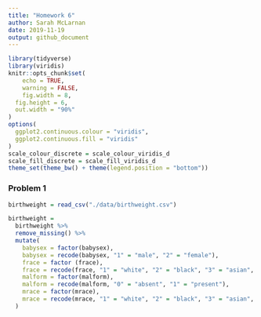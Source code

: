 ```yaml
---
title: "Homework 6"
author: Sarah McLarnan
date: 2019-11-19
output: github_document
---
```


```r
library(tidyverse)
library(viridis)
knitr::opts_chunk$set(
	echo = TRUE,
	warning = FALSE,
	fig.width = 8, 
  fig.height = 6,
  out.width = "90%"
)
options(
  ggplot2.continuous.colour = "viridis",
  ggplot2.continuous.fill = "viridis"
)
scale_colour_discrete = scale_colour_viridis_d
scale_fill_discrete = scale_fill_viridis_d
theme_set(theme_bw() + theme(legend.position = "bottom"))
```

### Problem 1

```r
birthweight = read_csv("./data/birthweight.csv")

birthweight = 
  birthweight %>%
  remove_missing() %>%
  mutate(
    babysex = factor(babysex),
    babysex = recode(babysex, "1" = "male", "2" = "female"),
    frace = factor (frace),
    frace = recode(frace, "1" = "white", "2" = "black", "3" = "asian", "4" = "puerto rican", "8" = "other", "9" = "unkown"),
    malform = factor(malform), 
    malform = recode(malform, "0" = "absent", "1" = "present"),
    mrace = factor(mrace), 
    mrace = recode(mrace, "1" = "white", "2" = "black", "3" = "asian", "4" = "puerto rican", "8" = "other")
  )
```

